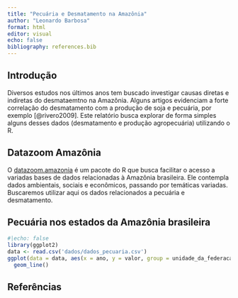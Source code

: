 ```yaml
---
title: "Pecuária e Desmatamento na Amazônia"
author: "Leonardo Barbosa"
format: html
editor: visual
echo: false
bibliography: references.bib
---
```


## Introdução

Diversos estudos nos últimos anos tem buscado investigar causas diretas e indiretas do desmataemtno na Amazônia. Alguns artigos evidenciam a forte correlação do desmatamento com a produção de soja e pecuária, por exemplo [@rivero2009]. Este relatório busca explorar de forma simples alguns desses dados (desmatamento e produção agropecuária) utilizando o R.

## Datazoom Amazônia

O [datazoom.amazonia](https://github.com/datazoompuc/datazoom.amazonia) é um pacote do R que busca facilitar o acesso a variadas bases de dados relacionadas à Amazônia brasileira. Ele contempla dados ambientais, sociais e econômicos, passando por temáticas variadas. Buscaremos utilizar aqui os dados relacionados a pecuária e desmatamento.

## Pecuária nos estados da Amazônia brasileira

```r
#|echo: false
library(ggplot2)
data <- read.csv('dados/dados_pecuaria.csv')
ggplot(data = data, aes(x = ano, y = valor, group = unidade_da_federacao, colour = unidade_da_federacao)) +
  geom_line()

```

## Referências

